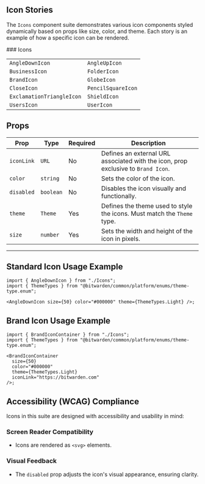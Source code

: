 

<Meta title="Components/Icons" of={stories} />

## Icon Stories

The `Icons` component suite demonstrates various icon components styled dynamically based on props
like size, color, and theme. Each story is an example of how a specific icon can be rendered.

<Controls />
### Icons

|                           |                    |
| ------------------------- | ------------------ |
| `AngleDownIcon`           | `AngleUpIcon`      |
| `BusinessIcon`            | `FolderIcon`       |
| `BrandIcon`               | `GlobeIcon`        |
| `CloseIcon`               | `PencilSquareIcon` |
| `ExclamationTriangleIcon` | `ShieldIcon`       |
| `UsersIcon`               | `UserIcon`         |

## Props

| **Prop**   | **Type**  | **Required** | **Description**                                                                   |
| ---------- | --------- | ------------ | --------------------------------------------------------------------------------- |
| `iconLink` | `URL`     | No           | Defines an external URL associated with the icon, prop exclusive to `Brand Icon`. |
| `color`    | `string`  | No           | Sets the color of the icon.                                                       |
| `disabled` | `boolean` | No           | Disables the icon visually and functionally.                                      |
| `theme`    | `Theme`   | Yes          | Defines the theme used to style the icons. Must match the `Theme` type.           |
| `size`     | `number`  | Yes          | Sets the width and height of the icon in pixels.                                  |

---

## Standard Icon Usage Example

```tsx
import { AngleDownIcon } from "./Icons";
import { ThemeTypes } from "@bitwarden/common/platform/enums/theme-type.enum";

<AngleDownIcon size={50} color="#000000" theme={ThemeTypes.Light} />;
```

## Brand Icon Usage Example

```tsx
import { BrandIconContainer } from "./Icons";
import { ThemeTypes } from "@bitwarden/common/platform/enums/theme-type.enum";

<BrandIconContainer
  size={50}
  color="#000000"
  theme={ThemeTypes.Light}
  iconLink="https://bitwarden.com"
/>;
```

## Accessibility (WCAG) Compliance

Icons in this suite are designed with accessibility and usability in mind:

### Screen Reader Compatibility

- Icons are rendered as `<svg>` elements.

### Visual Feedback

- The `disabled` prop adjusts the icon's visual appearance, ensuring clarity.
